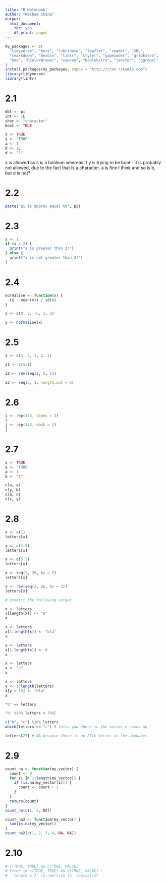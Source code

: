 ```yaml
---
title: "R Notebook"
author: "Resham Chana"
output:
  html_document:
    toc: yes
    df_print: paged
---
```


```r
my_packages <- c(
  "tidyverse", "here", "lubridate", "leaflet", "readxl", "XML",
  "rmarkdown", "hexbin", "lintr", "styler", "gapminder", "gridExtra",
  "hms", "RColorBrewer", "cowsay", "kableExtra", "janitor", "ggrepel"
)
install.packages(my_packages, repos = "http://cran.rstudio.com")
library(tidyverse)
library(lintr)
```

# 2.1

```r
dbl <- pi
int <- 1L
char <- "character"
bool <- TRUE
```

```r
x <- TRUE
y <- "TRUE"
a <- 1
b <- 1L
d <- "1"
```

x is allowed as it is a boolean whereas if y is trying to be bool - it is probably not allowed, due to the fact that is a character. a is fine I think and so is b, but d is not?

# 2.2

```r
paste("pi is approx equal to", pi)
```
# 2.3

```r
x <- 1
if (x > 2) {
  print("x is greater than 2!")
} else {
  print("x is not greater than 2!")
}
```

# 2.4 
```r
normalise <- function(x) {
  (x - mean(x)) / sd(x)
}

x <- c(0, 2, -5, 1, 2)

y <- normalise(x)
```

# 2.5

```r
z <- c(5, 4, 3, 2, 1)

z1 <- c(5:1)

z2 <- rev(seq(1, 5, 1))

z3 <- seq(5, 1, length.out = 5)
```

# 2.6

```r
i <- rep(1:3, times = 2)
i
j <- rep(1:3, each = 2)
j
```

# 2.7 

```r
x <- TRUE
y <- "TRUE"
a <- 1
b <- "1"

c(a, a)
c(y, b)
c(a, x)
c(x, y)
```
# 2.8

```r
x <- c(1)
letters[x]

x <- c(3:5)
letters[x]

x <- c(5:3)
letters[x]

x <- seq(2, 26, by = 2)
letters[x]

x <- rev(seq(2, 26, by = 3))
letters[x]

# predict the following output

x <- letters
x[length(x)] <- "a"
x

x <- letters
x[1:length(x)] <- "bla"
x

x <- letters
x[1:length(x)] <- 0
x

x <- letters
x <- "a"
x

x <- letters
y <- 1:length(letters)
x[y > 10] <- "bla"
x

"b" == letters

"b" %in% letters # TRUE

c("b", "c") %in% letters
which(letters == "c") # tells you where in the vector c comes up

letters[27] # NA because there is no 27th letter of the alphabet
```
# 2.9

```r
count_na <- function(my_vector) {
  count <- 0
  for (i in 1:length(my_vector)) {
    if (is.na(my_vector[i])) {
      count <- count + 1
    }
  }
  return(count)
}
count_na(c(1, 2, NA))

count_na2 <- function(my_vector) {
  sum(is.na(my_vector))
}
count_na2(c(1, 2, 3, 4, NA, NA))
```
# 2.10

```r
# c(TRUE, TRUE) && c(TRUE, FALSE)
# Error in c(TRUE, TRUE) && c(TRUE, FALSE) :
#  'length = 2' in coercion to 'logical(1)
```
